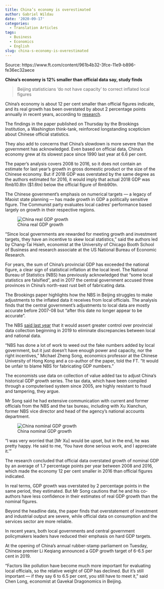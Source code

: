 ```yaml
---
title: China’s economy is overestimated
author: Gabriel Wildau
date: '2020-09-17'
categories:
  - Translation Articles
tags:
  - Business
  - Economics
  - English
slug: china-s-economy-is-overestimated
---
```


Source: https://www.ft.com/content/961b4b32-3fce-11e9-b896-fe36ec32aece

**China’s economy is 12% smaller than official data say, study finds**

>Beijing statisticians ‘do not have capacity’ to correct inflated local figures


China’s economy is about 12 per cent smaller than official figures indicate, and its real growth has been overstated by about 2 percentage points annually in recent years, according to [research](https://www.brookings.edu/bpea-articles/a-forensic-examination-of-chinas-national-accounts/).

The findings in the paper published on Thursday by the Brookings Institution, a Washington think-tank, reinforced longstanding scepticism about Chinese official statistics. 

They also add to concerns that China’s slowdown is more severe than the government has acknowledged. Even based on official data, China’s economy grew at its slowest pace since 1990 last year at 6.6 per cent. 

The paper’s analysis covers 2008 to 2016, so it does not contain an estimate for last year’s growth in gross domestic product or the size of the Chinese economy. But if 2018 GDP was overstated by the same degree as the authors estimated for 2016, it would imply that actual 2018 GDP was Rmb10.8tn ($1.6tn) below the official figure of Rmb90tn.

The Chinese government’s emphasis on numerical targets — a legacy of Maoist state planning — has made growth in GDP a politically sensitive figure. The Communist party evaluates local cadres’ performance based largely on growth in their respective regions. 

![China real GDP growth](/post/2020-09-17-china-s-economy-is-overestimated_files/reality check.png)


“Since local governments are rewarded for meeting growth and investment targets, they have an incentive to skew local statistics,” said the authors led by Chang-Tai Hsieh, economist at the University of Chicago Booth School of Business and research associate at the US National Bureau of Economic Research. 

For years, the sum of China’s provincial GDP has exceeded the national figure, a clear sign of statistical inflation at the local level. The National Bureau of Statistics (NBS) has previously acknowledged that “some local statistics are falsified”, and in 2017 the central government accused three provinces in China’s north-east rust belt of fabricating data. 

The Brookings paper highlights how the NBS in Beijing struggles to make adjustments to the inflated data it receives from local officials. The analysis finds that the central government’s adjustments to local data are mostly accurate before 2007-08 but “after this date no longer appear to be accurate”. 


The NBS [said last year](https://www.scmp.com/news/china/economy/article/2117616/chinas-statistics-bureau-take-over-accounting-provincial-gdp-data) that it would assert greater control over provincial data collection beginning in 2019 to eliminate discrepancies between local and national data. 

“NBS has done a lot of work to weed out the fake numbers added by local government, but it just doesn’t have enough power and capacity, nor the right incentives,” Michael Zheng Song, economics professor at the Chinese University of Hong Kong and a co-author of the paper, told the FT. “It would be unfair to blame NBS for fabricating GDP numbers.”

The economists use data on collection of value added tax to adjust China’s historical GDP growth series. The tax data, which have been compiled through a computerised system since 2005, are highly resistant to fraud and tampering, they argue. 

Mr Song said he had extensive communication with current and former officials from the NBS and the tax bureau, including with Xu Xianchun, former NBS vice director and head of the agency’s national accounts department. 

![China nominal GDP growth](/post/2020-09-17-china-s-economy-is-overestimated_files/reality check 2.png)

“I was very worried that [Mr Xu] would be upset, but in the end, he was pretty happy. He said to me, ‘You have done serious work, and I appreciate it.’” 

The research concluded that official data overstated growth of nominal GDP by an average of 1.7 percentage points per year between 2008 and 2016, which made the economy 12 per cent smaller in 2016 than official figures indicated.

In real terms, GDP growth was overstated by 2 percentage points in the same period, they estimated. But Mr Song cautions that he and his co-authors have less confidence in their estimates of real GDP growth than the nominal figures. 

Beyond the headline data, the paper finds that overstatement of investment and industrial output are severe, while official data on consumption and the services sector are more reliable. 

In recent years, both local governments and central government policymakers leaders have reduced their emphasis on hard GDP targets. 

At the opening of China’s annual rubber-stamp parliament on Tuesday, Chinese premier Li Keqiang announced a GDP growth target of 6-6.5 per cent in 2019.

“Factors like pollution have become much more important for evaluating local officials, so the relative weight of GDP has declined. But it’s still important — if they say 6 to 6.5 per cent, you still have to meet it,” said Chen Long, economist at Gavekal Dragonomics in Beijing.
